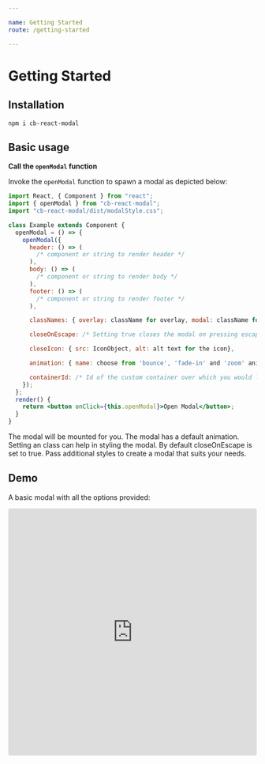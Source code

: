 ```yaml
---

name: Getting Started
route: /getting-started

---
```


# Getting Started

## Installation

`npm i cb-react-modal`

## Basic usage

**Call the `openModal` function**

Invoke the `openModal` function to spawn a modal as depicted below:

```jsx
import React, { Component } from "react";
import { openModal } from "cb-react-modal";
import "cb-react-modal/dist/modalStyle.css";

class Example extends Component {
  openModal = () => {
    openModal({
      header: () => (
        /* component or string to render header */
      ),
      body: () => (
        /* component or string to render body */
      ),
      footer: () => (
        /* component or string to render footer */
      ),

      classNames: { overlay: className for overlay, modal: className for the modal, closeIcon: className for close icon},

      closeOnEscape: /* Setting true closes the modal on pressing escape key setting false does the opposite (Optional)*/,

      closeIcon: { src: IconObject, alt: alt text for the icon},

      animation: { name: choose from 'bounce', 'fade-in' and 'zoom' animation, duration: 'animationDuration'},

      containerId: /* Id of the custom container over which you would like the modal to be mounted */
    });
  };
  render() {
    return <button onClick={this.openModal}>Open Modal</button>;
  }
}
```
The modal will be mounted for you. The modal has a default animation.
Setting an class can help in styling the modal.
By default closeOnEscape is set to true.
Pass additional styles to create a modal that suits your needs.

## Demo

A basic modal with all the options provided:

<iframe
     src="https://codesandbox.io/embed/gracious-ride-6qk5y?fontsize=14&hidenavigation=1&theme=dark"
     style="width:100%; height:500px; border:0; border-radius: 4px; overflow:hidden;"
     title="gracious-ride-6qk5y"
     allow="geolocation; microphone; camera; midi; vr; accelerometer; gyroscope; payment; ambient-light-sensor; encrypted-media; usb"
     sandbox="allow-modals allow-forms allow-popups allow-scripts allow-same-origin"
   ></iframe>